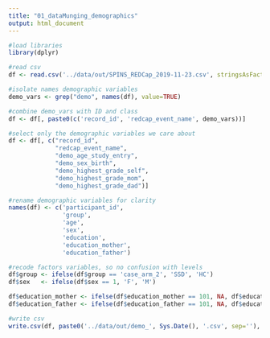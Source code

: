 ```yaml
---
title: "01_dataMunging_demographics"
output: html_document
---
```


```r

#load libraries
library(dplyr)

#read csv
df <- read.csv('../data/out/SPINS_REDCap_2019-11-23.csv', stringsAsFactors = F)

```

```r

#isolate names demographic variables
demo_vars <- grep("demo", names(df), value=TRUE)

#combine demo_vars with ID and class
df <- df[, paste0(c('record_id', 'redcap_event_name', demo_vars))]

#select only the demographic variables we care about
df <- df[, c("record_id",
             "redcap_event_name",
             "demo_age_study_entry", 
             "demo_sex_birth",                  
             "demo_highest_grade_self",         
             "demo_highest_grade_mom",          
             "demo_highest_grade_dad")]               

#rename demographic variables for clarity
names(df) <- c('participant_id',
               'group',
               'age',
               'sex',
               'education',
               'education_mother',
               'education_father')

#recode factors variables, so no confusion with levels
df$group <- ifelse(df$group == 'case_arm_2', 'SSD', 'HC')
df$sex   <- ifelse(df$sex == 1, 'F', 'M')

df$education_mother <- ifelse(df$education_mother == 101, NA, df$education_mother) 
df$education_father <- ifelse(df$education_father == 101, NA, df$education_father) 

```

```r

#write csv
write.csv(df, paste0('../data/out/demo_', Sys.Date(), '.csv', sep=''), row.names = F) #includes only eligible participants

```

